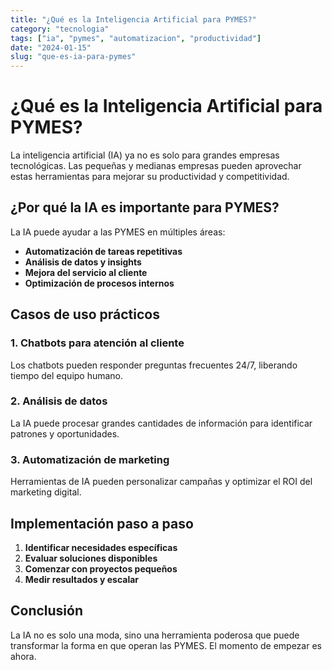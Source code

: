 ```yaml
---
title: "¿Qué es la Inteligencia Artificial para PYMES?"
category: "tecnologia"
tags: ["ia", "pymes", "automatizacion", "productividad"]
date: "2024-01-15"
slug: "que-es-ia-para-pymes"
---
```


# ¿Qué es la Inteligencia Artificial para PYMES?

La inteligencia artificial (IA) ya no es solo para grandes empresas tecnológicas. Las pequeñas y medianas empresas pueden aprovechar estas herramientas para mejorar su productividad y competitividad.

## ¿Por qué la IA es importante para PYMES?

La IA puede ayudar a las PYMES en múltiples áreas:

- **Automatización de tareas repetitivas**
- **Análisis de datos y insights**
- **Mejora del servicio al cliente**
- **Optimización de procesos internos**

## Casos de uso prácticos

### 1. Chatbots para atención al cliente
Los chatbots pueden responder preguntas frecuentes 24/7, liberando tiempo del equipo humano.

### 2. Análisis de datos
La IA puede procesar grandes cantidades de información para identificar patrones y oportunidades.

### 3. Automatización de marketing
Herramientas de IA pueden personalizar campañas y optimizar el ROI del marketing digital.

## Implementación paso a paso

1. **Identificar necesidades específicas**
2. **Evaluar soluciones disponibles**
3. **Comenzar con proyectos pequeños**
4. **Medir resultados y escalar**

## Conclusión

La IA no es solo una moda, sino una herramienta poderosa que puede transformar la forma en que operan las PYMES. El momento de empezar es ahora.

